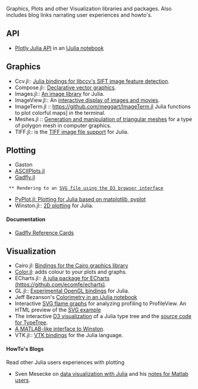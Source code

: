 Graphics, Plots and other Visualization libraries and packages. Also includes blog links narrating user experiences and howto's.

== API ==
* [https://plot.ly/api/julia/ Plotly Julia API] in an [http://nbviewer.ipython.org/7105191 IJulia notebook]


== Graphics == 
* Ccv.jl:: [https://github.com/dhotson/Ccv.jl  Julia bindings for libccv's SIFT image feature detection]. 
* Compose.jl:: [https://github.com/dcjones/Compose.jl Declarative vector graphics].
* Images.jl:: [https://github.com/timholy/Images.jl An image library] for Julia.
* ImageView.jl:: An [https://github.com/timholy/ImageView.jl interactive display of images and movies].
* ImageTerm.jl :: https://github.com/meggart/ImageTerm.jl Julia functions to plot colorful maps] in the terminal.
* Meshes.jl :: [https://github.com/twadleigh/Meshes.jl  Generation and manipulation of triangular meshes] for a type of polygon mesh in computer graphics.
* TIFF.jl:: is the [https://github.com/rephorm/TIFF.jl TIFF image file support] for Julia.


== Plotting ==
* Gaston
* [https://github.com/johnmyleswhite/ASCIIPlots.jl ASCIIPlots.jl]
* [https://github.com/dcjones/Gadfly.jl Gadfly.jl]
  ** Rendering to an [https://github.com/dcjones/Gadfly.jl#using-the-d3-backend SVG file using the D3 browser interface]
* [https://github.com/stevengj/PyPlot.jl PyPlot.jl: Plotting for Julia based on matplotlib, pyplot]
* Winston.jl:: [https://github.com/nolta/Winston.jl 2D plotting] for Julia.


==== Documentation ====
* [https://github.com/john9631/JuliaDocs Gadfly Reference Cards]


== Visualization ==
* Cairo.jl: [https://github.com/JuliaLang/Cairo.jl Bindings for the Cairo graphics library]
* [https://github.com/JuliaLang/Color.jl Color.jl]: adds colour to your plots and graphs.
* ECharts.jl:: [https://github.com/wlbksy/ECharts.jl  A julia package for ECharts (https://github.com/ecomfe/echarts)].
* GL.jl:: [https://github.com/jayschwa/GL.jl Experimental OpenGL bindings] for Julia.
* Jeff Bezanson's [http://nbviewer.ipython.org/url/beowulf.csail.mit.edu/18.337/black%20body%20radiation.ipynb Colorimetry in an iJulia notebook]
* Interactive [https://github.com/GlenHertz/ProfileView.jl SVG flame graphs] for analyzing profiling to ProfileView. An HTML preview of the [http://htmlpreview.github.io/?https://raw.github.com/GlenHertz/ProfileView.jl/master/readme_images/profile.svg SVG example]
* The interactive [http://johnmyleswhite.com/typetree/tree.html D3 visualization] of a Julia type tree and the [https://github.com/johnmyleswhite/TypeTree.jl source code for TypeTree].
* [https://github.com/natj/matplot A MATLAB-like interface to Winston].
* VTK.jl:: [https://github.com/ihnorton/VTK.jl VTK bindings] for the Julia language.

==== HowTo's Blogs ====
Read other Julia users experiences with plotting
* Sven Mesecke on [http://sveme.org/installing-julia-for-data-visualization-stuff.html data visualization with Julia] and his [http://sveme.org/julia-for-matlab-users-i.html notes for Matlab users].


